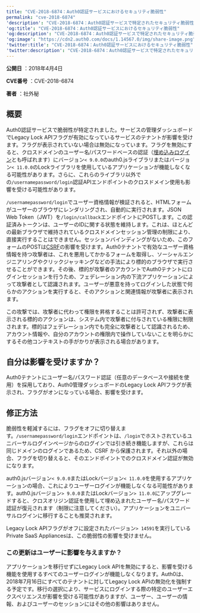```yaml
---
title: "CVE-2018-6874：Auth0認証サービスにおけるセキュリティ脆弱性"
permalink: "cve-2018-6874"
'description': "CVE-2018-6874：Auth0認証サービスで特定されたセキュリティ脆弱性の詳細"
'og:title': "CVE-2018-6874：Auth0認証サービスにおけるセキュリティ脆弱性"
'og:description': "CVE-2018-6874：Auth0認証サービスで特定されたセキュリティ脆弱性の詳細"
'og:image': "https://cdn2.auth0.com/docs/1.14567.0/img/share-image.png"
'twitter:title': "CVE-2018-6874：Auth0認証サービスにおけるセキュリティ脆弱性"
'twitter:description': "CVE-2018-6874：Auth0認証サービスで特定されたセキュリティ脆弱性の詳細"
---
```


**公開日** ：2018年4月4日

**CVE番号** ：CVE-2018-6874

**著者** ：社外秘

## 概要

Auth0認証サービスで脆弱性が特定されました。サービスの管理ダッシュボードでLegacy Lock APIフラグが有効になっているサービスのテナントが影響を受けます。フラグが表示されていない場合は無効になっています。フラグを無効にすると、クロスドメインのユーザー名/パスワードベースの認証（[埋め込みログイン](/docs/ja-jp/authenticate/login/universal-vs-embedded-login)とも呼ばれます）にバージョン`< 9.0.0`のauth0.jsライブラリまたはバージョン`< 11.0.0`のLockライブラリを使用しているアプリケーションが機能しなくなる可能性があります。さらに、これらのライブラリ以外での`/usernamepassword/login`認証APIエンドポイントのクロスドメイン使用も影響を受ける可能性があります。

`/usernamepassword/login`でユーザー資格情報が検証されると、HTMLフォームがユーザーのブラウザにレンダリングされ、自動的に実行されます。<Tooltip data-tooltip-id="react-containers-DefinitionTooltip-2" href="/docs/ja-jp/glossary?term=json-web-token" tip="JSON Web Token（JWT）: 二者間のクレームを安全に表現するために使用される標準IDトークン形式（および多くの場合、アクセストークン形式）。" cta="用語集の表示">JSON Web Token</Tooltip>（JWT）を`/login/callback`エンドポイントにPOSTします。この認証済みトークンは、ユーザーのIDに関する状態を維持します。これは、ほとんどの最新ブラウザで維持されているクロスドメインセッション管理の制限により、直接実行することはできません。セッションバインディングがないため、このフォームのPOSTは[CSRF](https://www.owasp.org/index.php/Cross-Site_Request_Forgery_(CSRF))の影響を受けます。Auth0テナントで有効なユーザー資格情報を持つ攻撃者は、これを悪用してかかるフォームを取得し、ソーシャルエンジニアリングやクリックジャッキングなどの手法により標的のブラウザで実行させることができます。その後、標的が攻撃者のアカウントでAuth0テナントにログインセッションを行うため、フェデレーション内の下流アプリケーションによって攻撃者として認識されます。ユーザーが悪意を持ってログインした状態で何らかのアクションを実行すると、そのアクションと関連情報が攻撃者に表示されます。

この攻撃では、攻撃者に代わって権限を昇格することは許可されず、攻撃者に表示される標的のアクションは、システム内で攻撃者に付与されている権限に制限されます。標的はフェデレーション内でも完全に攻撃者として認識されるため、アカウント情報や、自分のアカウントの権限内で操作していないことを明らかにするその他コンテキストの手がかりが表示される場合があります。

## 自分は影響を受けますか？

Auth0テナントにユーザー名/パスワード認証（任意のデータベースや接続を使用）を採用しており、Auth0管理ダッシュボードのLegacy Lock APIフラグが表示され、フラグがオンになっている場合、影響を受けます。

## 修正方法

脆弱性を軽減するには、フラグをオフに切り替えます。`/usernamepassword/login`エンドポイントは、`/login`でホストされているユニバーサルログインページからのログインでは引き続き機能しますが、これらは同じドメインのログインであるため、CSRF から保護されます。それ以外の場合、フラグを切り替えると、そのエンドポイントでのクロスドメイン認証が無効になります。

auth0.jsバージョン`< 9.0.0`またはLockバージョン`< 11.0.0`を使用するアプリケーションの場合、これによりユーザーログインが機能しなくなる可能性があります。auth0.jsバージョン`> 9.0.0`またはLockバージョン`> 11.0.0`にアップグレードすると、クロスオリジン認証を使用して埋め込まれたユーザー名/パスワード認証が復元されます（制限に注意してください）。アプリケーションをユニバーサルログインに移行することも推奨されます。

Legacy Lock APIフラグがオフに設定されたバージョン`> 14591`を実行しているPrivate SaaS Appliancesは、この脆弱性の影響を受けません。

### この更新はユーザーに影響を与えますか？

アプリケーションを移行せずにLegacy Lock APIを無効にすると、影響を受ける機能を使用するすべてのユーザーログインが機能しなくなります。Auth0は、2018年7月16日にすべてのテナントに対してLegacy Lock APIの無効化を強制する予定です。移行の選択により、サービスにログインする際の特定のユーザーエクスペリエンスが影響を受ける可能性がありますが、ユーザー、ユーザーの情報、およびユーザーのセッションにはその他の影響はありません。